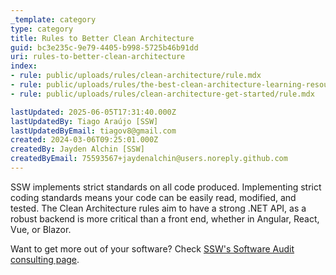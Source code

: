 ```yaml
---
_template: category
type: category
title: Rules to Better Clean Architecture
guid: bc3e235c-9e79-4405-b998-5725b46b91dd
uri: rules-to-better-clean-architecture
index:
- rule: public/uploads/rules/clean-architecture/rule.mdx
- rule: public/uploads/rules/the-best-clean-architecture-learning-resources/rule.mdx
- rule: public/uploads/rules/clean-architecture-get-started/rule.mdx

lastUpdated: 2025-06-05T17:31:40.000Z
lastUpdatedBy: Tiago Araújo [SSW]
lastUpdatedByEmail: tiagov8@gmail.com
created: 2024-03-06T09:25:01.000Z
createdBy: Jayden Alchin [SSW]
createdByEmail: 75593567+jaydenalchin@users.noreply.github.com
---
```

SSW implements strict standards on all code produced. Implementing strict coding standards means your code can be easily read, modified, and tested. The Clean Architecture rules aim to have a strong .NET API, as a robust backend is more critical than a front end, whether in Angular, React, Vue, or Blazor.

Want to get more out of your software? Check [SSW's Software Audit consulting page](https://ssw.com.au/consulting/software-audit).
